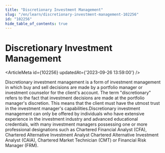 ```yaml
---
title: "Discretionary Investment Management"
slug: "/en/learn/discretionary-investment-management-102256"
id: "102256"
hide_table_of_contents: true
---
```



# Discretionary Investment Management

<ArticleMeta id={102256} updatedAt={'2023-09-26 13:59:00'} />
<div className='border-solid border-b border-t-0 my-4 border-[var(--ifm-color-gray-300)]' />

Discretionary investment management is a form of investment management in which buy and sell decisions are made by a portfolio manager or investment counselor for the client's account. The term "discretionary" refers to the fact that investment decisions are made at the portfolio manager's discretion. This means that the client must have the utmost trust in the investment manager's capabilities.Discretionary investment management can only be offered by individuals who have extensive experience in the investment industry and advanced educational credentials, with many investment managers possessing one or more professional designations such as Chartered Financial Analyst (CFA), Chartered Alternative Investment Analyst Chartered Alternative Investment Analyst (CAIA), Chartered Market Technician (CMT) or Financial Risk Manager (FRM).
